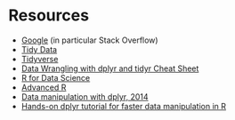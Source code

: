 # Resources

- [Google](http://www.google.com) (in particular Stack Overflow)
- [Tidy Data](http://vita.had.co.nz/papers/tidy-data.pdf)
- [Tidyverse](http://tidyverse.org)
- [Data Wrangling with dplyr and tidyr Cheat Sheet](https://www.rstudio.com/wp-content/uploads/2015/02/data-wrangling-cheatsheet.pdf)
- [R for Data Science](http://r4ds.had.co.nz)
- [Advanced R](http://adv-r.had.co.nz)
- [Data manipulation with dplyr, 2014](http://bit.ly/hadley_dplyr_tutorial_2014)
- [Hands-on dplyr tutorial for faster data manipulation in R](https://www.r-bloggers.com/hands-on-dplyr-tutorial-for-faster-data-manipulation-in-r)

